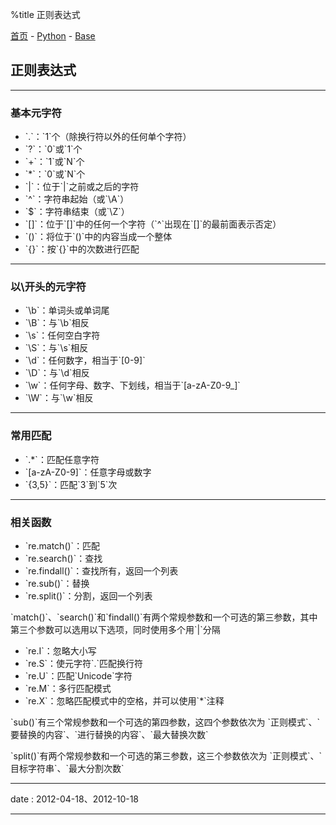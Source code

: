 %title 正则表达式

[[../../../index|首页]] - [[../index|Python]] - [[index|Base]]
==正则表达式==
----
===基本元字符===

* `.`：`1`个（除换行符以外的任何单个字符）
* `?`：`0`或`1`个
* `+`：`1`或`N`个
* `*`：`0`或`N`个
* `|`：位于`|`之前或之后的字符
* `^`：字符串起始（或`\A`）
* `$`：字符串结束（或`\Z`）
* `[]`：位于`[]`中的任何一个字符（`^`出现在`[]`的最前面表示否定）
* `()`：将位于`()`中的内容当成一个整体
* `{}`：按`{}`中的次数进行匹配
----
===以\开头的元字符===

* `\b`：单词头或单词尾
* `\B`：与`\b`相反
* `\s`：任何空白字符
* `\S`：与`\s`相反
* `\d`：任何数字，相当于`[0-9]`
* `\D`：与`\d`相反
* `\w`：任何字母、数字、下划线，相当于`[a-zA-Z0-9_]`
* `\W`：与`\w`相反
----
===常用匹配===

* `.*`：匹配任意字符
* `[a-zA-Z0-9]`：任意字母或数字
* `{3,5}`：匹配`3`到`5`次
----
===相关函数===

* `re.match()`：匹配
* `re.search()`：查找
* `re.findall()`：查找所有，返回一个列表
* `re.sub()`：替换
* `re.split()`：分割，返回一个列表

`match()`、`search()`和`findall()`有两个常规参数和一个可选的第三参数，其中第三个参数可以选用以下选项，同时使用多个用`|`分隔

* `re.I`：忽略大小写
* `re.S`：使元字符`.`匹配换行符
* `re.U`：匹配`Unicode`字符
* `re.M`：多行匹配模式
* `re.X`：忽略匹配模式中的空格，并可以使用`*`注释

`sub()`有三个常规参数和一个可选的第四参数，这四个参数依次为 `正则模式`、`要替换的内容`、`进行替换的内容`、`最大替换次数`

`split()`有两个常规参数和一个可选的第三参数，这三个参数依次为 `正则模式`、`目标字符串`、`最大分割次数`
----
<red>date</red> : 2012-04-18、2012-10-18
----

